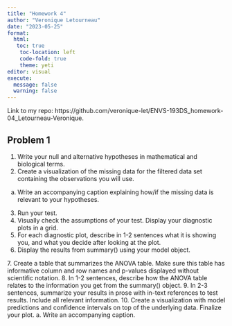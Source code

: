 ```yaml
---
title: "Homework 4"
author: "Veronique Letourneau"
date: "2023-05-25"
format: 
  html:
   toc: true
    toc-location: left
    code-fold: true
    theme: yeti 
editor: visual
execute: 
  message: false
  warning: false
---
```


Link to my repo: https://github.com/veronique-let/ENVS-193DS_homework-04_Letourneau-Veronique.

## Problem 1

1. Write your null and alternative hypotheses in mathematical and biological terms.
2. Create a visualization of the missing data for the filtered data set containing the observations you will use.
a. Write an accompanying caption explaining how/if the missing data is relevant to your hypotheses.
3. Run your test.
4. Visually check the assumptions of your test. Display your diagnostic plots in a grid.
5. For each diagnostic plot, describe in 1-2 sentences what it is showing you, and what you decide after looking at the plot.
6. Display the results from summary() using your model object.

7\. Create a table that summarizes the ANOVA table. Make sure this table has informative column and row names and p-values displayed without scientific notation.
8. In 1-2 sentences, describe how the ANOVA table relates to the information you get from the summary() object.
9. In 2-3 sentences, summarize your results in prose with in-text references to test results. Include all relevant information.
10. Create a visualization with model predictions and confidence intervals on top of the underlying data. Finalize your plot.
a. Write an accompanying caption.
